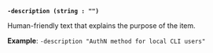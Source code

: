 
<a id="shared-flag-description" />

**`-description (string : "")`**

Human-friendly text that explains the purpose of the item.

**Example**: `-description "AuthN method for local CLI users"`